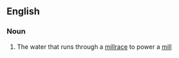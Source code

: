 ==English==

===Noun===
{{en-noun}}

# The water that runs through a [[millrace]] to power a [[mill]]